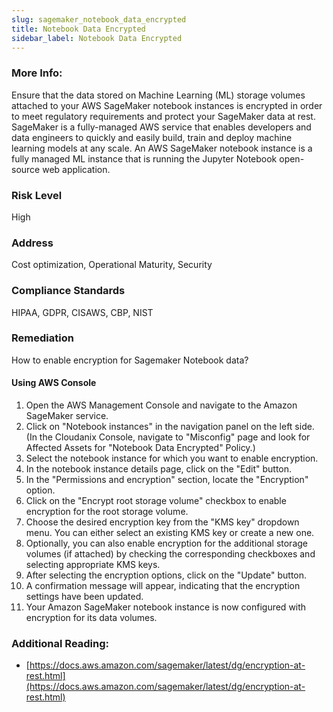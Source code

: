 ```yaml
---
slug: sagemaker_notebook_data_encrypted
title: Notebook Data Encrypted
sidebar_label: Notebook Data Encrypted
---
```


### More Info:

Ensure that the data stored on Machine Learning (ML) storage volumes attached to your AWS SageMaker notebook instances is encrypted in order to meet regulatory requirements and protect your SageMaker data at rest. SageMaker is a fully-managed AWS service that enables developers and data engineers to quickly and easily build, train and deploy machine learning models at any scale. An AWS SageMaker notebook instance is a fully managed ML instance that is running the Jupyter Notebook open-source web application.

### Risk Level

High

### Address

Cost optimization, Operational Maturity, Security

### Compliance Standards

HIPAA, GDPR, CISAWS, CBP, NIST

### Remediation

How to enable encryption for Sagemaker Notebook data?

#### Using AWS Console

1. Open the AWS Management Console and navigate to the Amazon SageMaker service.
2. Click on "Notebook instances" in the navigation panel on the left side.
    (In the Cloudanix Console, navigate to "Misconfig" page and look for Affected Assets for "Notebook Data Encrypted" Policy.)
3. Select the notebook instance for which you want to enable encryption.
4. In the notebook instance details page, click on the "Edit" button.
5. In the "Permissions and encryption" section, locate the "Encryption" option.
6. Click on the "Encrypt root storage volume" checkbox to enable encryption for the root storage volume.
7. Choose the desired encryption key from the "KMS key" dropdown menu. You can either select an existing KMS key or create a new one.
8. Optionally, you can also enable encryption for the additional storage volumes (if attached) by checking the corresponding checkboxes and selecting appropriate KMS keys.
9. After selecting the encryption options, click on the "Update" button.
10. A confirmation message will appear, indicating that the encryption settings have been updated.
11. Your Amazon SageMaker notebook instance is now configured with encryption for its data volumes.

### Additional Reading:

- [https://docs.aws.amazon.com/sagemaker/latest/dg/encryption-at-rest.html](https://docs.aws.amazon.com/sagemaker/latest/dg/encryption-at-rest.html) 

